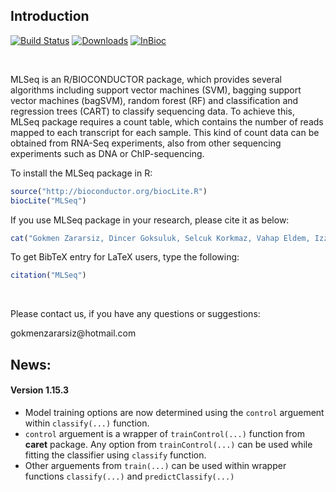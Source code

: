 ## Introduction
[![Build Status](http://bioconductor.org/shields/build/release/bioc/MLSeq.svg)](http://bioconductor.org/checkResults/devel/bioc-LATEST/MLSeq/)
[![Downloads](http://bioconductor.org/shields/downloads/MLSeq.svg)](http://bioconductor.org/packages/stats/bioc/MLSeq/)
[![InBioc](http://bioconductor.org/shields/years-in-bioc/MLSeq.svg)](http://bioconductor.org/packages/devel/bioc/html/MLSeq.html#since)

<br>

MLSeq is an R/BIOCONDUCTOR package, which provides several algorithms including support vector machines (SVM), 
bagging support vector machines (bagSVM), random forest (RF) and classification and regression trees (CART) 
to classify sequencing data. To achieve this, MLSeq package requires a count table, which contains the number 
of reads mapped to each transcript for each sample. This kind of count data can be obtained from RNA-Seq 
experiments, also from other sequencing experiments such as DNA or ChIP-sequencing.

To install the MLSeq package in R:

```r
source("http://bioconductor.org/biocLite.R")
biocLite("MLSeq")
```

If you use MLSeq package in your research, please cite it as below:

```r
cat("Gokmen Zararsiz, Dincer Goksuluk, Selcuk Korkmaz, Vahap Eldem, Izzet Parug Duru, Turgay Unver and Ahmet Ozturk (2016). MLSeq: Machine Learning Interface for RNA-Seq Data. R package version 1.15.3.")
```

To get BibTeX entry for LaTeX users, type the following:

```r
citation("MLSeq")
```

<br>

Please contact us, if you have any questions or suggestions:

  gokmenzararsiz@hotmail.com

## News:

#### Version 1.15.3

* Model training options are now determined using the `control` arguement within `classify(...)` function.
* `control` arguement is a wrapper of `trainControl(...)` function from **caret** package. Any option from `trainControl(...)` can be used while fitting the classifier using `classify` function.
* Other arguements from `train(...)` can be used within wrapper functions `classify(...)` and `predictClassify(...)`